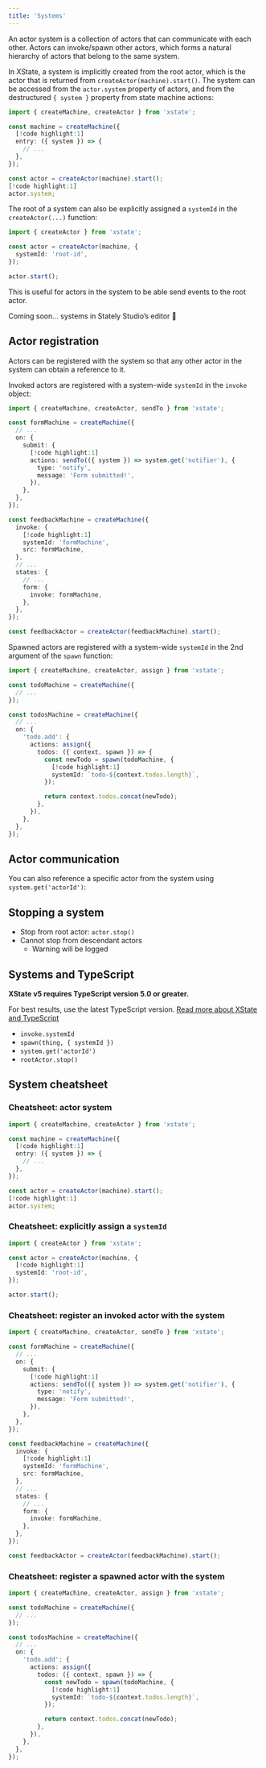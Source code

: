 ```yaml
---
title: 'Systems'
---
```


An actor system is a collection of actors that can communicate with each other. Actors can invoke/spawn other actors, which forms a natural hierarchy of actors that belong to the same system.

In XState, a system is implicitly created from the root actor, which is the actor that is returned from `createActor(machine).start()`. The system can be accessed from the `actor.system` property of actors, and from the destructured `{ system }` property from state machine actions:

```ts
import { createMachine, createActor } from 'xstate';

const machine = createMachine({
  [!code highlight:1]
  entry: ({ system }) => {
    // ...
  },
});

const actor = createActor(machine).start();
[!code highlight:1]
actor.system;
```

The root of a system can also be explicitly assigned a `systemId` in the `createActor(...)` function:

```ts
import { createActor } from 'xstate';

const actor = createActor(machine, {
  systemId: 'root-id',
});

actor.start();
```

This is useful for actors in the system to be able send events to the root actor.

<Callout>

Coming soon… systems in Stately Studio’s editor 🤫

</Callout>

## Actor registration

Actors can be registered with the system so that any other actor in the system can obtain a reference to it.

Invoked actors are registered with a system-wide `systemId` in the `invoke` object:

```ts
import { createMachine, createActor, sendTo } from 'xstate';

const formMachine = createMachine({
  // ...
  on: {
    submit: {
      [!code highlight:1]
      actions: sendTo(({ system }) => system.get('notifier'), {
        type: 'notify',
        message: 'Form submitted!',
      }),
    },
  },
});

const feedbackMachine = createMachine({
  invoke: {
    [!code highlight:1]
    systemId: 'formMachine',
    src: formMachine,
  },
  // ...
  states: {
    // ...
    form: {
      invoke: formMachine,
    },
  },
});

const feedbackActor = createActor(feedbackMachine).start();
```

Spawned actors are registered with a system-wide `systemId` in the 2nd argument of the `spawn` function:

```ts
import { createMachine, createActor, assign } from 'xstate';

const todoMachine = createMachine({
  // ...
});

const todosMachine = createMachine({
  // ...
  on: {
    'todo.add': {
      actions: assign({
        todos: ({ context, spawn }) => {
          const newTodo = spawn(todoMachine, {
            [!code highlight:1]
            systemId: `todo-${context.todos.length}`,
          });

          return context.todos.concat(newTodo);
        },
      }),
    },
  },
});
```

## Actor communication

You can also reference a specific actor from the system using `system.get('actorId')`:

## Stopping a system

- Stop from root actor: `actor.stop()`
- Cannot stop from descendant actors
  - Warning will be logged

## Systems and TypeScript

<Callout>

**XState v5 requires TypeScript version 5.0 or greater.**

For best results, use the latest TypeScript version. [Read more about XState and TypeScript](typescript.mdx)

</Callout>

- `invoke.systemId`
- `spawn(thing, { systemId })`
- `system.get('actorId')`
- `rootActor.stop()`

## System cheatsheet

### Cheatsheet: actor system

```ts
import { createMachine, createActor } from 'xstate';

const machine = createMachine({
  [!code highlight:1]
  entry: ({ system }) => {
    // ...
  },
});

const actor = createActor(machine).start();
[!code highlight:1]
actor.system;
```

### Cheatsheet: explicitly assign a `systemId`

```ts
import { createActor } from 'xstate';

const actor = createActor(machine, {
  [!code highlight:1]
  systemId: 'root-id',
});

actor.start();
```

### Cheatsheet: register an invoked actor with the system

```ts
import { createMachine, createActor, sendTo } from 'xstate';

const formMachine = createMachine({
  // ...
  on: {
    submit: {
      [!code highlight:1]
      actions: sendTo(({ system }) => system.get('notifier'), {
        type: 'notify',
        message: 'Form submitted!',
      }),
    },
  },
});

const feedbackMachine = createMachine({
  invoke: {
    [!code highlight:1]
    systemId: 'formMachine',
    src: formMachine,
  },
  // ...
  states: {
    // ...
    form: {
      invoke: formMachine,
    },
  },
});

const feedbackActor = createActor(feedbackMachine).start();
```

### Cheatsheet: register a spawned actor with the system

```ts
import { createMachine, createActor, assign } from 'xstate';

const todoMachine = createMachine({
  // ...
});

const todosMachine = createMachine({
  // ...
  on: {
    'todo.add': {
      actions: assign({
        todos: ({ context, spawn }) => {
          const newTodo = spawn(todoMachine, {
            [!code highlight:1]
            systemId: `todo-${context.todos.length}`,
          });

          return context.todos.concat(newTodo);
        },
      }),
    },
  },
});
```
